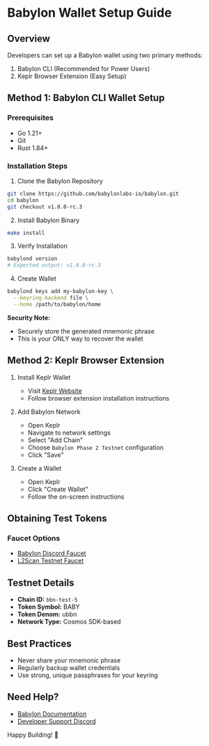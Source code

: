 # Babylon Wallet Setup Guide

## Overview

Developers can set up a Babylon wallet using two primary methods:
1. Babylon CLI (Recommended for Power Users)
2. Keplr Browser Extension (Easy Setup)

## Method 1: Babylon CLI Wallet Setup

### Prerequisites
- Go 1.21+
- Git
- Rust 1.84+

### Installation Steps

1. Clone the Babylon Repository
```bash
git clone https://github.com/babylonlabs-io/babylon.git
cd babylon
git checkout v1.0.0-rc.3
```

2. Install Babylon Binary
```bash
make install
```

3. Verify Installation
```bash
babylond version
# Expected output: v1.0.0-rc.3
```

4. Create Wallet
```bash
babylond keys add my-babylon-key \
  --keyring-backend file \
  --home /path/to/babylon/home
```

**Security Note:** 
- Securely store the generated mnemonic phrase
- This is your ONLY way to recover the wallet

## Method 2: Keplr Browser Extension

1. Install Keplr Wallet
   - Visit [Keplr Website](https://keplr.app/)
   - Follow browser extension installation instructions

2. Add Babylon Network
   - Open Keplr
   - Navigate to network settings
   - Select "Add Chain"
   - Choose `Babylon Phase 2 Testnet` configuration
   - Click "Save"

3. Create a Wallet
   - Open Keplr
   - Click "Create Wallet"
   - Follow the on-screen instructions

## Obtaining Test Tokens

### Faucet Options
- [Babylon Discord Faucet](https://discord.gg/babylonglobal)
- [L2Scan Testnet Faucet](https://babylon-testnet.l2scan.co/faucet)

## Testnet Details
- **Chain ID:** `bbn-test-5`
- **Token Symbol:** BABY
- **Token Denom:** ubbn
- **Network Type:** Cosmos SDK-based

## Best Practices
- Never share your mnemonic phrase
- Regularly backup wallet credentials
- Use strong, unique passphrases for your keyring

## Need Help?
- [Babylon Documentation](https://docs.babylonchain.io)
- [Developer Support Discord](https://discord.gg/babylonglobal)

Happy Building! 🚀